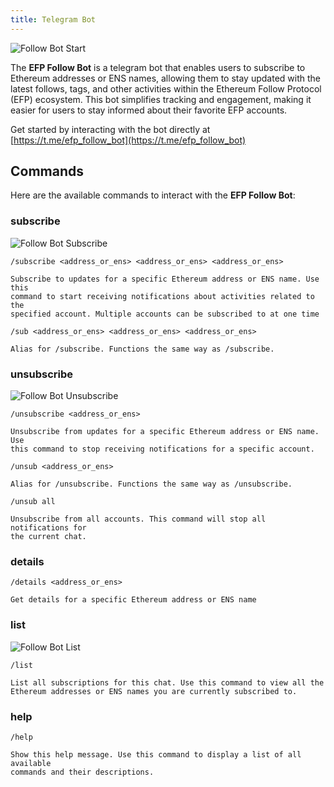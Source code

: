 ```yaml
---
title: Telegram Bot
---
```


![Follow Bot Start](/follow-bot-start.png)

The **EFP Follow Bot** is a telegram bot that enables users to subscribe to Ethereum 
addresses or ENS names, allowing them to stay updated with the latest follows, tags, 
and other activities within the Ethereum Follow Protocol (EFP) ecosystem. This bot 
simplifies tracking and engagement, making it easier for users to stay informed 
about their favorite EFP accounts.

Get started by interacting with the bot directly at [https://t.me/efp_follow_bot](https://t.me/efp_follow_bot)



## Commands 

Here are the available commands to interact with the **EFP Follow Bot**:

### subscribe
![Follow Bot Subscribe](/follow-bot-subscribe.png)

`/subscribe <address_or_ens> <address_or_ens> <address_or_ens>`

    Subscribe to updates for a specific Ethereum address or ENS name. Use this 
    command to start receiving notifications about activities related to the 
    specified account. Multiple accounts can be subscribed to at one time

`/sub <address_or_ens> <address_or_ens> <address_or_ens>`  

    Alias for /subscribe. Functions the same way as /subscribe.

### unsubscribe
![Follow Bot Unsubscribe](/follow-bot-unsubscribe.png)

`/unsubscribe <address_or_ens>`

    Unsubscribe from updates for a specific Ethereum address or ENS name. Use 
    this command to stop receiving notifications for a specific account.

`/unsub <address_or_ens>` 

    Alias for /unsubscribe. Functions the same way as /unsubscribe.

`/unsub all`

    Unsubscribe from all accounts. This command will stop all notifications for 
    the current chat.

### details
`/details <address_or_ens>`

    Get details for a specific Ethereum address or ENS name

### list
![Follow Bot List](/follow-bot-list.png)

`/list`

    List all subscriptions for this chat. Use this command to view all the 
    Ethereum addresses or ENS names you are currently subscribed to.

### help
`/help`

    Show this help message. Use this command to display a list of all available 
    commands and their descriptions.